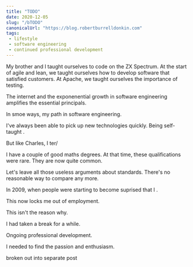 ```yaml
---
title: "TODO"
date: 2020-12-05
slug: "/bTODO"
canonicalUrl: "https://blog.robertburrelldonkin.com"
tags:
 - lifestyle
 - software engineering
 - continued professional development
---
```


My brother and I taught ourselves to code on the ZX Spectrum. At the start of agile and lean, we taught ourselves
how to develop software that satisfied customers. At Apache, we taught ourselves the importance of testing.

The internet and the exponenential growth in software engineering amplifies the essential principals.

In smoe ways, my path in software engineering.

I've always been able to pick up new technologies quickly. Being self-taught .

But like Charles, I ter/

I have a couple of good maths degrees. At that time, these qualifications were rare. They are now quite common.

Let's leave all those useless arguments about standards. There's no reasonable way to compare any more.

In 2009, when people were starting to become suprised that I .

This now locks me out of employment.

This isn't the reason why.

I had taken a break for a while.

Ongoing professional development.

I needed to find the passion and enthusiasm.

broken out into separate post